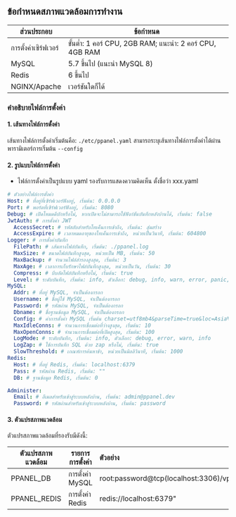 ## ข้อกำหนดสภาพแวดล้อมการทำงาน

| ส่วนประกอบ            | ข้อกำหนด                                                 |
| --------------------- | -------------------------------------------------------- |
| การตั้งค่าเซิร์ฟเวอร์ | ขั้นต่ำ: 1 คอร์ CPU, 2GB RAM; แนะนำ: 2 คอร์ CPU, 4GB RAM |
| MySQL                 | 5.7 ขึ้นไป (แนะนำ MySQL 8)                               |
| Redis                 | 6 ขึ้นไป                                                 |
| NGINX/Apache          | เวอร์ชันใดก็ได้                                          |

### คำอธิบายไฟล์การตั้งค่า

#### 1. เส้นทางไฟล์การตั้งค่า

เส้นทางไฟล์การตั้งค่าเริ่มต้นคือ: `./etc/ppanel.yaml` สามารถระบุเส้นทางไฟล์การตั้งค่าได้ผ่านพารามิเตอร์การเริ่มต้น `--config`

#### 2. รูปแบบไฟล์การตั้งค่า

- ไฟล์การตั้งค่าเป็นรูปแบบ yaml รองรับการแสดงความคิดเห็น ตั้งชื่อว่า xxx.yaml

```yaml
# ตัวอย่างไฟล์การตั้งค่า
Host: # ที่อยู่ที่เซิร์ฟเวอร์ฟังอยู่, เริ่มต้น: 0.0.0.0
Port: # พอร์ตที่เซิร์ฟเวอร์ฟังอยู่, เริ่มต้น: 8080
Debug: # เปิดโหมดดีบักหรือไม่, หากเปิดจะไม่สามารถใช้ฟังก์ชันบันทึกหลังบ้านได้, เริ่มต้น: false
JwtAuth: # การตั้งค่า JWT
  AccessSecret: # รหัสลับสำหรับโทเค็นการเข้าถึง, เริ่มต้น: สุ่มสร้าง
  AccessExpire: # เวลาหมดอายุของโทเค็นการเข้าถึง, หน่วยเป็นวินาที, เริ่มต้น: 604800
Logger: # การตั้งค่าบันทึก
  FilePath: # เส้นทางไฟล์บันทึก, เริ่มต้น: ./ppanel.log
  MaxSize: # ขนาดไฟล์บันทึกสูงสุด, หน่วยเป็น MB, เริ่มต้น: 50
  MaxBackup: # จำนวนไฟล์สำรองสูงสุด, เริ่มต้น: 3
  MaxAge: # เวลาการเก็บรักษาไฟล์บันทึกสูงสุด, หน่วยเป็นวัน, เริ่มต้น: 30
  Compress: # บีบอัดไฟล์บันทึกหรือไม่, เริ่มต้น: true
  Level: # ระดับบันทึก, เริ่มต้น: info, ตัวเลือก: debug, info, warn, error, panic, fatal
MySQL:
  Addr: # ที่อยู่ MySQL, จำเป็นต้องกรอก
  Username: # ชื่อผู้ใช้ MySQL, จำเป็นต้องกรอก
  Password: # รหัสผ่าน MySQL, จำเป็นต้องกรอก
  Dbname: # ชื่อฐานข้อมูล MySQL, จำเป็นต้องกรอก
  Config: # ค่าการตั้งค่า MySQL เริ่มต้น charset=utf8mb4&parseTime=true&loc=Asia%2FShanghai
  MaxIdleConns: # จำนวนการเชื่อมต่อที่ว่างสูงสุด, เริ่มต้น: 10
  MaxOpenConns: # จำนวนการเชื่อมต่อที่เปิดสูงสุด, เริ่มต้น: 100
  LogMode: # ระดับบันทึก, เริ่มต้น: info, ตัวเลือก: debug, error, warn, info
  LogZap: # ใช้การบันทึก SQL ด้วย zap หรือไม่, เริ่มต้น: true
  SlowThreshold: # เกณฑ์การค้นหาช้า, หน่วยเป็นมิลลิวินาที, เริ่มต้น: 1000
Redis:
  Host: # ที่อยู่ Redis, เริ่มต้น: localhost:6379
  Pass: # รหัสผ่าน Redis, เริ่มต้น: ""
  DB: # ฐานข้อมูล Redis, เริ่มต้น: 0

Administer:
  Email: # อีเมลสำหรับเข้าสู่ระบบหลังบ้าน, เริ่มต้น: admin@ppanel.dev
  Password: # รหัสผ่านสำหรับเข้าสู่ระบบหลังบ้าน, เริ่มต้น: password
```

#### 3. ตัวแปรสภาพแวดล้อม

ตัวแปรสภาพแวดล้อมที่รองรับมีดังนี้:

| ตัวแปรสภาพแวดล้อม | รายการการตั้งค่า | ตัวอย่าง                                    |
| ----------------- | ---------------- | :------------------------------------------ |
| PPANEL_DB         | การตั้งค่า MySQL | root:password\@tcp(localhost:3306)/vpnboard |
| PPANEL_REDIS      | การตั้งค่า Redis | redis\://localhost:6379"                    |



<Giscus />
